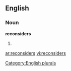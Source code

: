 
==English==

===Noun===
'''reconsiders'''

# {{plural of|[[reconsider]]}}

[[Category:English plurals]]

[[ar:reconsiders]]
[[vi:reconsiders]]